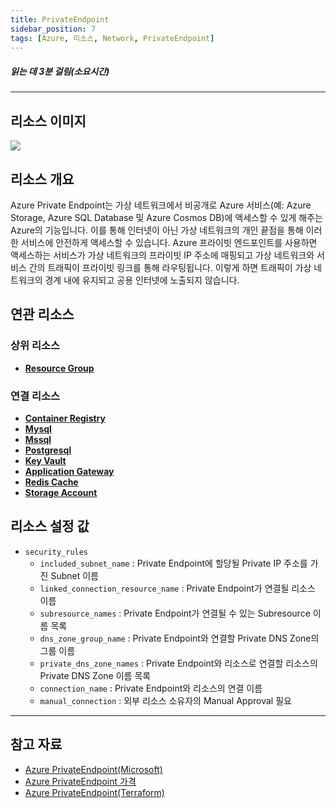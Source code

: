 ```yaml
---
title: PrivateEndpoint
sidebar_position: 7
tags: [Azure, 리소스, Network, PrivateEndpoint]
---
```





##### 읽는 데 3분 걸림(소요시간)

*****

## 리소스 이미지
<img src={icon} />

## 리소스 개요
Azure Private Endpoint는 가상 네트워크에서 비공개로 Azure 서비스(예: Azure Storage, Azure SQL Database 및 Azure Cosmos DB)에 액세스할 수 있게 해주는 Azure의 기능입니다. 
이를 통해 인터넷이 아닌 가상 네트워크의 개인 끝점을 통해 이러한 서비스에 안전하게 액세스할 수 있습니다.
Azure 프라이빗 엔드포인트를 사용하면 액세스하는 서비스가 가상 네트워크의 프라이빗 IP 주소에 매핑되고 가상 네트워크와 서비스 간의 트래픽이 프라이빗 링크를 통해 라우팅됩니다. 
이렇게 하면 트래픽이 가상 네트워크의 경계 내에 유지되고 공용 인터넷에 노출되지 않습니다.


## 연관 리소스
### 상위 리소스
- [**Resource Group**](https://docs.cstudio.app/docs/resource/azure/Base/ResourceGroup)


### 연결 리소스
- [**Container Registry**](https://docs.cstudio.app/docs/resource/azure/Container/ContainerRegistry)
- [**Mysql**](https://docs.cstudio.app/docs/resource/azure/Database/Mysql)
- [**Mssql**](https://docs.cstudio.app/docs/resource/azure/Database/Mssql)
- [**Postgresql**](https://docs.cstudio.app/docs/resource/azure/Database/Postgresql)
- [**Key Vault**](https://docs.cstudio.app/docs/resource/azure/KeyVault)
- [**Application Gateway**](https://docs.cstudio.app/docs/resource/azure/Network/ApplicationGateway)
- [**Redis Cache**](https://docs.cstudio.app/docs/resource/azure/RedisCache/)
- [**Storage Account**](https://docs.cstudio.app/docs/resource/azure/Storage/StorageAccount)



## 리소스 설정 값
- ```security_rules``` 
    + ```included_subnet_name``` : Private Endpoint에 할당될 Private IP 주소를 가진 Subnet 이름
    + ```linked_connection_resource_name``` : Private Endpoint가 연결될 리소스 이름
    + ```subresource_names``` : Private Endpoint가 연결될 수 있는 Subresource 이름 목록
    + ```dns_zone_group_name``` : Private Endpoint와 연결할 Private DNS Zone의 그룹 이름
    + ```private_dns_zone_names``` : Private Endpoint와 리소스로 연결할 리소스의 Private DNS Zone 이름 목록
    + ```connection_name``` : Private Endpoint와 리소스의 연결 이름  
    + ```manual_connection``` : 외부 리소스 소유자의 Manual Approval 필요
    



*****
## 참고 자료
- [Azure PrivateEndpoint(Microsoft)](https://learn.microsoft.com/ko-kr/azure/private-link/private-endpoint-overview)
- [Azure PrivateEndpoint 가격](https://azure.microsoft.com/en-us/pricing/details/private-link/) 
- [Azure PrivateEndpoint(Terraform)](https://registry.terraform.io/providers/hashicorp/azurerm/latest/docs/resources/private_endpoint)


